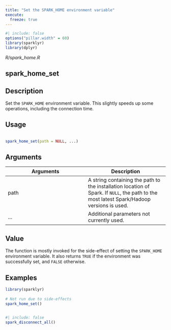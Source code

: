 ```yaml
---
title: "Set the SPARK_HOME environment variable"
execute:
  freeze: true
---
```


```r
#| include: false
options("pillar.width" = 60)
library(sparklyr) 
library(dplyr)
```

*R/spark_home.R*

## spark_home_set

## Description
 Set the `SPARK_HOME` environment variable. This slightly speeds up some operations, including the connection time. 


## Usage
```r
 
spark_home_set(path = NULL, ...) 
```

## Arguments
|Arguments|Description|
|---|---|
| path | A string containing the path to the installation location of Spark. If `NULL`, the path to the most latest Spark/Hadoop versions is used. |
| ... | Additional parameters not currently used. |



## Value
 The function is mostly invoked for the side-effect of setting the `SPARK_HOME` environment variable. It also returns `TRUE` if the environment was successfully set, and `FALSE` otherwise. 


## Examples
```r
library(sparklyr)
 
# Not run due to side-effects 
spark_home_set() 
 
```



```r
#| include: false
spark_disconnect_all()
```
